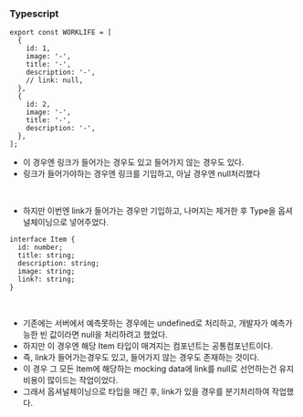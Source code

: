 ### Typescript

```TSX
export const WORKLIFE = [
  {
    id: 1,
    image: '-',
    title: '-',
    description: '-',
    // link: null,
  },
  {
    id: 2,
    image: '-',
    title: '-',
    description: '-',
  },
];
```

- 이 경우엔 링크가 들어가는 경우도 있고 들어가지 않는 경우도 있다.
- 링크가 들어가야하는 경우엔 링크를 기입하고, 아닐 경우엔 null처리했다

<br />

- 하지만 이번엔 link가 들어가는 경우만 기입하고, 나머지는 제거한 후 Type을 옵셔널체이닝으로 넣어주었다.

```TSX
interface Item {
  id: number;
  title: string;
  description: string;
  image: string;
  link?: string;
}
```

<br />

- 기존에는 서버에서 예측못하는 경우에는 undefined로 처리하고, 개발자가 예측가능한 빈 값이라면 null을 처리하려고 했었다.
- 하지만 이 경우엔 해당 Item 타입이 매겨지는 컴포넌트는 공통컴포넌트이다.
- 즉, link가 들어가는경우도 있고, 들어가지 않는 경우도 존재하는 것이다.
- 이 경우 그 모든 Item에 해당하는 mocking data에 link를 null로 선언하는건 유지비용이 많이드는 작업이었다.
- 그래서 옵셔널체이닝으로 타입을 매긴 후, link가 있을 경우를 분기처리하여 작업했다.
